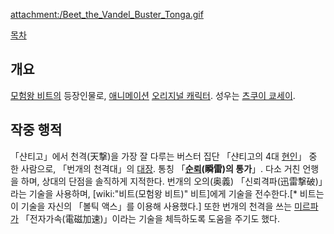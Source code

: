 {{{+1 トンガ / Tonga }}}

attachment:/Beet_the_Vandel_Buster_Tonga.gif

[[목차]]

== 개요 ==
[[모험왕 비트]]의 등장인물로, [[애니메이션]] [[오리지널 캐릭터]]. 성우는 [[츠쿠이 쿄세이]].

== 작중 행적 ==
「샨티고」에서 천격(天撃)을 가장 잘 다루는 버스터 집단 「샨티고의 4대 [[현인]]」 중 한 사람으로, 「번개의 천격대」의 [[대장]]. 통칭 「'''[[순뢰]](瞬雷)의 통가'''」. 다소 거친 언행을 하며, 상대의 단점을 솔직하게 지적한다. 번개의 오의(奥義) 「신뢰격파(迅雷撃破)」라는 기술을 사용하며, [wiki:"비트(모험왕 비트)" 비트]에게 기술을 전수한다.[* 비트는 이 기술을 자신의 「볼틱 액스」를 이용해 사용했다.] 또한 번개의 천격을 쓰는 [[미르파]]가 「전자가속(電磁加速)」이라는 기술을 체득하도록 도움을 주기도 했다.
